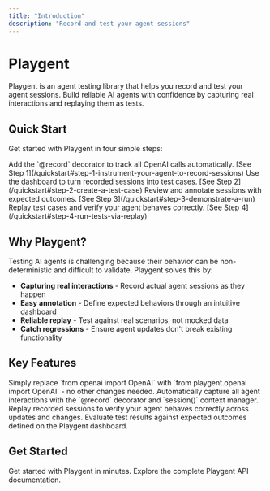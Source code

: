 ```yaml
---
title: "Introduction"
description: "Record and test your agent sessions"
---
```


# Playgent

Playgent is an agent testing library that helps you record and test your agent sessions. Build reliable AI agents with confidence by capturing real interactions and replaying them as tests.

## Quick Start

Get started with Playgent in four simple steps:

<Steps>
  <Step title="Instrument your agent" icon="code">
    Add the `@record` decorator to track all OpenAI calls automatically. [See
    Step 1](/quickstart#step-1-instrument-your-agent-to-record-sessions)
  </Step>
  <Step title="Create a Test Case" icon="flask">
    Use the dashboard to turn recorded sessions into test cases. [See Step
    2](/quickstart#step-2-create-a-test-case)
  </Step>
  <Step title="Demonstrate a run" icon="chart-line">
    Review and annotate sessions with expected outcomes. [See Step
    3](/quickstart#step-3-demonstrate-a-run)
  </Step>
  <Step title="Run tests via replay" icon="rotate">
    Replay test cases and verify your agent behaves correctly. [See Step
    4](/quickstart#step-4-run-tests-via-replay)
  </Step>
</Steps>

## Why Playgent?

Testing AI agents is challenging because their behavior can be non-deterministic and difficult to validate. Playgent solves this by:

- **Capturing real interactions** - Record actual agent sessions as they happen
- **Easy annotation** - Define expected behaviors through an intuitive dashboard
- **Reliable replay** - Test against real scenarios, not mocked data
- **Catch regressions** - Ensure agent updates don't break existing functionality

## Key Features

<Columns cols={2}>
  <Card title="Drop-in Replacement" icon="exchange">
    Simply replace `from openai import OpenAI` with `from playgent.openai import
    OpenAI` - no other changes needed.
  </Card>
  <Card title="Session Recording" icon="circle-dot">
    Automatically capture all agent interactions with the `@record` decorator
    and `session()` context manager.
  </Card>
  <Card title="Test Replay" icon="rotate">
    Replay recorded sessions to verify your agent behaves correctly across
    updates and changes.
  </Card>
  <Card title="Result Evaluation" icon="check-circle">
    Evaluate test results against expected outcomes defined on the Playgent
    dashboard.
  </Card>
</Columns>

## Get Started

<Columns cols={2}>
  <Card title="Quickstart Guide" icon="rocket" href="/quickstart">
    Get started with Playgent in minutes.
  </Card>
  <Card title="API Reference" icon="code" href="/api-reference/introduction">
    Explore the complete Playgent API documentation.
  </Card>
</Columns>
